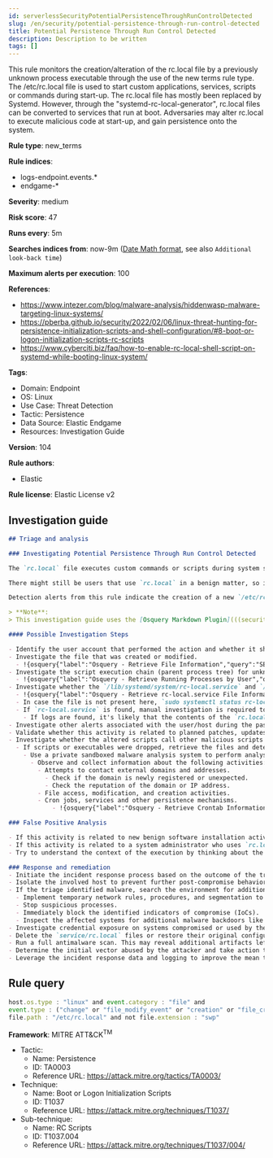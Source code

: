 ```yaml
---
id: serverlessSecurityPotentialPersistenceThroughRunControlDetected
slug: /en/security/potential-persistence-through-run-control-detected
title: Potential Persistence Through Run Control Detected
description: Description to be written
tags: []
---
```


<div id="potential-persistence-through-run-control-detected"></div>

This rule monitors the creation/alteration of the rc.local file by a previously unknown process executable through the use of the new terms rule type. The /etc/rc.local file is used to start custom applications, services, scripts or commands during start-up. The rc.local file has mostly been replaced by Systemd. However, through the "systemd-rc-local-generator", rc.local files can be converted to services that run at boot. Adversaries may alter rc.local to execute malicious code at start-up, and gain persistence onto the system.

**Rule type**: new_terms

**Rule indices**:

* logs-endpoint.events.*
* endgame-*

**Severity**: medium

**Risk score**: 47

**Runs every**: 5m

**Searches indices from**: now-9m ([Date Math format](((ref))/common-options.html#date-math), see also <DocLink id="serverlessSecurityRulesUiCreate" section="set-the-rules-schedule">`Additional look-back time`</DocLink>)

**Maximum alerts per execution**: 100

**References**:

* https://www.intezer.com/blog/malware-analysis/hiddenwasp-malware-targeting-linux-systems/
* https://pberba.github.io/security/2022/02/06/linux-threat-hunting-for-persistence-initialization-scripts-and-shell-configuration/#8-boot-or-logon-initialization-scripts-rc-scripts
* https://www.cyberciti.biz/faq/how-to-enable-rc-local-shell-script-on-systemd-while-booting-linux-system/

**Tags**:

* Domain: Endpoint
* OS: Linux
* Use Case: Threat Detection
* Tactic: Persistence
* Data Source: Elastic Endgame
* Resources: Investigation Guide

**Version**: 104

**Rule authors**:

* Elastic

**Rule license**: Elastic License v2

## Investigation guide

```markdown
## Triage and analysis

### Investigating Potential Persistence Through Run Control Detected

The `rc.local` file executes custom commands or scripts during system startup on Linux systems. `rc.local` has been deprecated in favor of the use of `systemd services`, and more recent Unix distributions no longer leverage this method of on-boot script execution.

There might still be users that use `rc.local` in a benign matter, so investigation to see whether the file is malicious is vital.

Detection alerts from this rule indicate the creation of a new `/etc/rc.local` file.

> **Note**:
> This investigation guide uses the [Osquery Markdown Plugin](((security-guide))/invest-guide-run-osquery.html) introduced in Elastic Stack version 8.5.0. Older Elastic Stack versions will display unrendered Markdown in this guide.

#### Possible Investigation Steps

- Identify the user account that performed the action and whether it should perform this kind of action.
- Investigate the file that was created or modified.
  - !{osquery{"label":"Osquery - Retrieve File Information","query":"SELECT * FROM file WHERE path = {{file.path}}"}}
- Investigate the script execution chain (parent process tree) for unknown processes. Examine their executable files for prevalence and whether they are located in expected locations.
  - !{osquery{"label":"Osquery - Retrieve Running Processes by User","query":"SELECT pid, username, name FROM processes p JOIN users u ON u.uid = p.uid ORDER BY username"}}
- Investigate whether the `/lib/systemd/system/rc-local.service` and `/run/systemd/generator/multi-user.target.wants/rc-local.service` files were created through the `systemd-rc-local-generator` located at `/usr/lib/systemd/system-generators/systemd-rc-local-generator`.
  - !{osquery{"label":"Osquery - Retrieve rc-local.service File Information","query":"SELECT * FROM file WHERE (path = '/run/systemd/generator/multi-user.target.wants/rc-local.service' OR path = '/run/systemd/generator/multi-user.target.wants/rc-local.service')"}}
  - In case the file is not present here, `sudo systemctl status rc-local` can be executed to find the location of the rc-local unit file.
  - If `rc-local.service` is found, manual investigation is required to check for the rc script execution. Systemd will generate syslogs in case of the execution of the rc-local service. `sudo cat /var/log/syslog | grep "rc-local.service|/etc/rc.local Compatibility"` can be executed to check for the execution of the service.
    - If logs are found, it's likely that the contents of the `rc.local` file have been executed. Analyze the logs. In case several syslog log files are available, use a wildcard to search through all of the available logs.
- Investigate other alerts associated with the user/host during the past 48 hours.
- Validate whether this activity is related to planned patches, updates, network administrator activity, or legitimate software installations.
- Investigate whether the altered scripts call other malicious scripts elsewhere on the file system.
  - If scripts or executables were dropped, retrieve the files and determine if they are malicious:
    - Use a private sandboxed malware analysis system to perform analysis.
      - Observe and collect information about the following activities:
        - Attempts to contact external domains and addresses.
          - Check if the domain is newly registered or unexpected.
          - Check the reputation of the domain or IP address.
        - File access, modification, and creation activities.
        - Cron jobs, services and other persistence mechanisms.
            - !{osquery{"label":"Osquery - Retrieve Crontab Information","query":"SELECT * FROM crontab"}}

### False Positive Analysis

- If this activity is related to new benign software installation activity, consider adding exceptions — preferably with a combination of user and command line conditions.
- If this activity is related to a system administrator who uses `rc.local` for administrative purposes, consider adding exceptions for this specific administrator user account.
- Try to understand the context of the execution by thinking about the user, machine, or business purpose. A small number of endpoints, such as servers with unique software, might appear unusual but satisfy a specific business need.

### Response and remediation
- Initiate the incident response process based on the outcome of the triage.
- Isolate the involved host to prevent further post-compromise behavior.
- If the triage identified malware, search the environment for additional compromised hosts.
  - Implement temporary network rules, procedures, and segmentation to contain the malware.
  - Stop suspicious processes.
  - Immediately block the identified indicators of compromise (IoCs).
  - Inspect the affected systems for additional malware backdoors like reverse shells, reverse proxies, or droppers that attackers could use to reinfect the system.
- Investigate credential exposure on systems compromised or used by the attacker to ensure all compromised accounts are identified. Reset passwords for these accounts and other potentially compromised credentials, such as email, business systems, and web services.
- Delete the `service/rc.local` files or restore their original configuration.
- Run a full antimalware scan. This may reveal additional artifacts left in the system, persistence mechanisms, and malware components.
- Determine the initial vector abused by the attacker and take action to prevent reinfection through the same vector.
- Leverage the incident response data and logging to improve the mean time to detect (MTTD) and the mean time to respond (MTTR).

```

## Rule query

```js
host.os.type : "linux" and event.category : "file" and
event.type : ("change" or "file_modify_event" or "creation" or "file_create_event") and
file.path : "/etc/rc.local" and not file.extension : "swp"

```

**Framework**: MITRE ATT&CK<sup>TM</sup>

* Tactic:
    * Name: Persistence
    * ID: TA0003
    * Reference URL: https://attack.mitre.org/tactics/TA0003/
* Technique:
    * Name: Boot or Logon Initialization Scripts
    * ID: T1037
    * Reference URL: https://attack.mitre.org/techniques/T1037/
* Sub-technique:
    * Name: RC Scripts
    * ID: T1037.004
    * Reference URL: https://attack.mitre.org/techniques/T1037/004/

